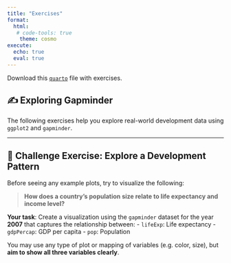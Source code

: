 ```yaml
---
title: "Exercises"
format:
  html:
   # code-tools: true 
    theme: cosmo
execute:
  echo: true
  eval: true
---
```


Download this [`quarto`](https://github.com/melinscribe/Workshop/blob/main/exercises/exercises_R.qmd) file with exercises.


## ✍️ Exploring Gapminder

The following exercises help you explore real-world development data using `ggplot2` and `gapminder`.

------------------------------------------------------------------------

## 🧠 Challenge Exercise: Explore a Development Pattern

Before seeing any example plots, try to visualize the following:

> **How does a country's population size relate to life expectancy and income level?**

**Your task**: Create a visualization using the `gapminder` dataset for the year **2007** that captures the relationship between: - `lifeExp`: Life expectancy - `gdpPercap`: GDP per capita - `pop`: Population

You may use any type of plot or mapping of variables (e.g. color, size), but **aim to show all three variables clearly**.

